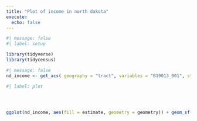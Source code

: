 ```yaml
---
title: "Plot of income in north dakota"
execute: 
  echo: false
---
```

```r
#| message: false
#| label: setup

library(tidyverse)
library(tidycensus)
```

```r
#| message: false
nd_income <- get_acs( geography = "tract", variables = "B19013_001", state = "ND", geometry = TRUE, year = 2019 )
```


```r
#| label: plot




ggplot(nd_income, aes(fill = estimate, geometry = geometry)) + geom_sf() + scale_fill_viridis_c(name = "Median Household Income") + labs(title = "Median Household Income in North Dakota by Census Tract", caption = "Source: US Census Bureau ACS 2019") + theme_minimal()
```

